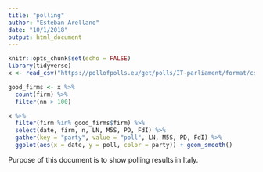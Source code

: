 ```yaml
---
title: "polling"
author: "Esteban Arellano"
date: "10/1/2018"
output: html_document
---
```


```r
knitr::opts_chunk$set(echo = FALSE)
library(tidyverse)
x <- read_csv("https://pollofpolls.eu/get/polls/IT-parliament/format/csv", guess_max = 4000)
```

```r
good_firms <- x %>%
  count(firm) %>%
  filter(nn > 100)

x %>%
  filter(firm %in% good_firms$firm) %>%
  select(date, firm, n, LN, M5S, PD, FdI) %>% 
  gather(key = "party", value = "poll", LN, M5S, PD, FdI) %>%
  ggplot(aes(x = date, y = poll, color = party)) + geom_smooth()
```

Purpose of this document is to show polling results in Italy.

